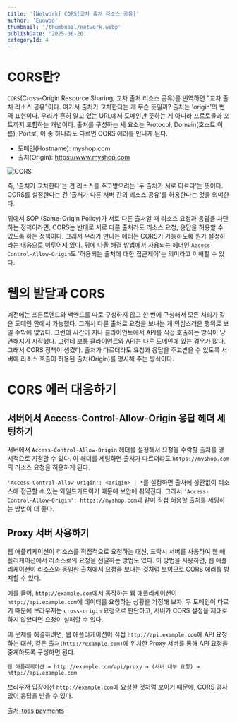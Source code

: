 ```yaml
---
title: '[Network] CORS(교차 출처 리소스 공유)'
author: 'Eunwoo'
thumbnail: '/thumbnail/network.webp'
publishDate: '2025-06-20'
categoryId: 4
---
```


# CORS란?

`CORS`(Cross-Origin Resource Sharing, 교차 출처 리소스 공유)를 번역하면 "교차 출처 리소스 공유"이다.
여기서 출처가 교차한다는 게 무슨 뜻일까? 출처는 'origin'의 번역 표현이다. 우리가 흔히 알고 있는 URL에서 도메인만 뜻하는 게 아니라 프로토콜과 포트까지 포함하는 개념이다. 출처를 구성하는 세 요소는 Protocol, Domain(호스트 이름), Port로, 이 중 하나라도 다르면 CORS 에러를 만나게 된다.

- 도메인(Hostname): myshop.com
- 출처(Origin): https://www.myshop.com

![CORS](https://static.tosspayments.com/docs/glossary/cors-url.png)

즉, '출처가 교차한다'는 건 리소스를 주고받으려는 '두 출처가 서로 다르다'는 뜻이다. CORS를 설정한다는 건 '출처가 다른 서버 간의 리소스 공유'를 허용한다는 것을 의미한다.

위에서 SOP (Same-Origin Policy)가 서로 다른 출처일 때 리소스 요청과 응답을 차단하는 정책이라면, CORS는 반대로 서로 다른 출처라도 리소스 요청, 응답을 허용할 수 있도록 하는 정책이다. 그래서 우리가 만나는 에러는 CORS가 가능하도록 뭔가 설정하라는 내용으로 이루어져 있다.
뒤에 나올 해결 방법에서 사용되는 헤더인 `Access-Control-Allow-Origin`도 '허용되는 출처에 대한 접근제어'는 의미라고 이해할 수 있다.

# 웹의 발달과 CORS

예전에는 프론트엔드와 백엔드를 따로 구성하지 않고 한 번에 구성해서 모든 처리가 같은 도메인 안에서 가능했다.
그래서 다른 출처로 요청을 보내는 게 의심스러운 행위로 보일 수밖에 없었다. 그런데 시간이 지나 클라이언트에서 API를 직접 호출하는 방식이 당연해지기 시작했다.
그런데 보통 클라이언트와 API는 다른 도메인에 있는 경우가 많다. 그래서 CORS 정책이 생겼다. 출처가 다르더라도 요청과 응답을 주고받을 수 있도록 서버에 리소스 호출이 허용된 출처(Origin)를 명시해 주는 방식이다.

# CORS 에러 대응하기

## 서버에서 Access-Control-Allow-Origin 응답 헤더 세팅하기

서버에서 `Access-Control-Allow-Origin` 헤더를 설정해서 요청을 수락할 출처를 명시적으로 지정할 수 있다.
이 헤더를 세팅하면 출처가 다르더라도 `https://myshop.com`의 리소스 요청을 허용하게 된다.

`'Access-Control-Allow-Origin': <origin> | *`를 설정하면 출처에 상관없이 리소스에 접근할 수 있는 와일드카드이기 때문에 보안에 취약진다. 그래서 `'Access-Control-Allow-Origin': https://myshop.com`과 같이 직접 허용할 출처를 세팅하는 방법이 더 좋다.

## Proxy 서버 사용하기

웹 애플리케이션이 리소스를 직접적으로 요청하는 대신, 프락시 서버를 사용하여 웹 애플리케이션에서 리소스로의 요청을 전달하는 방법도 있다.
이 방법을 사용하면, 웹 애플리케이션이 리소스와 동일한 출처에서 요청을 보내는 것처럼 보이므로 CORS 에러를 방지할 수 있다.

예를 들어, `http://example.com`에서 동작하는 웹 애플리케이션이 `http://api.example.com`에 데이터를 요청하는 상황을 가정해 보자. 두 도메인이 다르기 때문에 브라우저는 `cross-origin` 요청으로 판단하고, 서버가 CORS 설정을 제대로 하지 않았다면 요청이 실패할 수 있다.

이 문제를 해결하려면, 웹 애플리케이션이 직접 `http://api.example.com`에 API 요청하는 대신, 같은 출처`(http://example.com)`에 위치한 Proxy 서버를 통해 API 요청을 중계하도록 구성하면 된다.

`웹 애플리케이션 → http://example.com/api/proxy → (서버 내부 요청) → http://api.example.com`

브라우저 입장에선 `http://example.com`에 요청한 것처럼 보이기 때문에, CORS 검사 없이 응답을 받을 수 있다.

[출처-toss payments](https://docs.tosspayments.com/resources/glossary/cors#cors-%EC%97%90%EB%9F%AC-%EB%8C%80%EC%9D%91%ED%95%98%EA%B8%B0)
